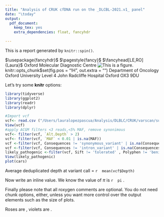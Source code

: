```yaml
---
title: "Analysis of CRUK cfDNA run on the _DLCBL-2021.v1_ panel"
date: "\today"
output:
  pdf_document:
    keep_tex: yes
    extra_dependencies: float, fancyhdr
    
---
```


This is a report generated by `knitr::spin()`.

$\usepackage{fancyhdr}$
$\pagestyle{fancy}$
$\fancyhead[LE,RO]{Laura}$
Oxford Molecular Diagnostic Centre ![This is a figure.](images/oxford-molecular-diagnostics-centre.png)
knitr::opts_chunk$set(fig.pos = "!H", out.extra = "")
Department of Oncology
Oxford University
Level 4
John Radcliffe Hospital
Oxford OX3 9DU


Let's try some **knitr** options:
```r
library(tidyverse)
library(ggplot2)
library(readr)
library(dplyr)

```


```r
#Import vcf
vcf<- read.csv ("/Users/lauralopezpascua/Analysis/DLBLC/CRUK/varscan/subtractions_edit/SCR16508-Baseline-c-0.varscan.annotation.tsv",sep="\t")
View(vcf)
#apply ACGM filters <3 reads,<5% MAF, remove synonimous
vcf<- filter(vcf, `Alt.Depth` > 2)
vcf<- filter(vcf, `MAF` < 0.01 | is.na(MAF))
vcf <-filter(vcf, Consequences != 'synonymous_variant' | is.na(Consequences))
vcf <-filter(vcf, Consequences != 'intron_variant' | is.na(Consequences))
likely_pathogenic <-filter(vcf, Sift != 'tolerated' , Polyphen != 'benign')
View(likely_pathogenic)
plot(cars)
```
Average deduplicated depth at variant call = ``r  mean(vcf$Depth)``

Now write an inline value. We know the value of $\pi$ is
``r  pi  ``
.

Finally please note that all roxygen comments are
optional. You do not need chunk options, either,
unless you want more control over the output
elements such as the size of plots.

Roses are \textcolor{red}{red}, violets are \textcolor{blue}{blue}.